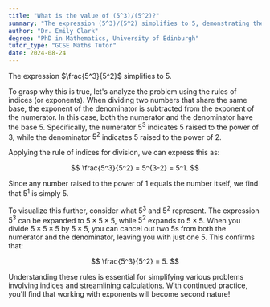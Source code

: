 ```yaml
---
title: "What is the value of (5^3)/(5^2)?"
summary: "The expression (5^3)/(5^2) simplifies to 5, demonstrating the property of exponents where dividing powers with the same base results in subtracting their exponents."
author: "Dr. Emily Clark"
degree: "PhD in Mathematics, University of Edinburgh"
tutor_type: "GCSE Maths Tutor"
date: 2024-08-24
---
```


The expression $\frac{5^3}{5^2}$ simplifies to $5$.

To grasp why this is true, let's analyze the problem using the rules of indices (or exponents). When dividing two numbers that share the same base, the exponent of the denominator is subtracted from the exponent of the numerator. In this case, both the numerator and the denominator have the base $5$. Specifically, the numerator $5^3$ indicates $5$ raised to the power of $3$, while the denominator $5^2$ indicates $5$ raised to the power of $2$.

Applying the rule of indices for division, we can express this as:

$$
\frac{5^3}{5^2} = 5^{3-2} = 5^1.
$$

Since any number raised to the power of $1$ equals the number itself, we find that $5^1$ is simply $5$.

To visualize this further, consider what $5^3$ and $5^2$ represent. The expression $5^3$ can be expanded to $5 \times 5 \times 5$, while $5^2$ expands to $5 \times 5$. When you divide $5 \times 5 \times 5$ by $5 \times 5$, you can cancel out two $5$s from both the numerator and the denominator, leaving you with just one $5$. This confirms that:

$$
\frac{5^3}{5^2} = 5.
$$

Understanding these rules is essential for simplifying various problems involving indices and streamlining calculations. With continued practice, you'll find that working with exponents will become second nature!
    